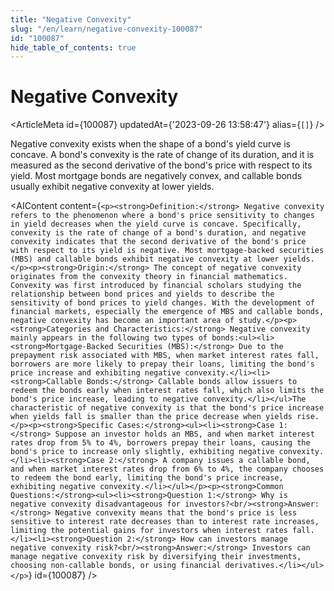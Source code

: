 ```yaml
---
title: "Negative Convexity"
slug: "/en/learn/negative-convexity-100087"
id: "100087"
hide_table_of_contents: true
---
```



# Negative Convexity

<ArticleMeta id={100087} updatedAt={'2023-09-26 13:58:47'} alias={`[]`} />
<div className='border-solid border-b border-t-0 my-4 border-[var(--ifm-color-gray-300)]' />

Negative convexity exists when the shape of a bond's yield curve is concave. A bond's convexity is the rate of change of its duration, and it is measured as the second derivative of the bond's price with respect to its yield. Most mortgage bonds are negatively convex, and callable bonds usually exhibit negative convexity at lower yields.

<AIContent content={`<p><strong>Definition:</strong> Negative convexity refers to the phenomenon where a bond's price sensitivity to changes in yield decreases when the yield curve is concave. Specifically, convexity is the rate of change of a bond's duration, and negative convexity indicates that the second derivative of the bond's price with respect to its yield is negative. Most mortgage-backed securities (MBS) and callable bonds exhibit negative convexity at lower yields.</p><p><strong>Origin:</strong> The concept of negative convexity originates from the convexity theory in financial mathematics. Convexity was first introduced by financial scholars studying the relationship between bond prices and yields to describe the sensitivity of bond prices to yield changes. With the development of financial markets, especially the emergence of MBS and callable bonds, negative convexity has become an important area of study.</p><p><strong>Categories and Characteristics:</strong> Negative convexity mainly appears in the following two types of bonds:<ul><li><strong>Mortgage-Backed Securities (MBS):</strong> Due to the prepayment risk associated with MBS, when market interest rates fall, borrowers are more likely to prepay their loans, limiting the bond's price increase and exhibiting negative convexity.</li><li><strong>Callable Bonds:</strong> Callable bonds allow issuers to redeem the bonds early when interest rates fall, which also limits the bond's price increase, leading to negative convexity.</li></ul>The characteristic of negative convexity is that the bond's price increase when yields fall is smaller than the price decrease when yields rise.</p><p><strong>Specific Cases:</strong><ul><li><strong>Case 1:</strong> Suppose an investor holds an MBS, and when market interest rates drop from 5% to 4%, borrowers prepay their loans, causing the bond's price to increase only slightly, exhibiting negative convexity.</li><li><strong>Case 2:</strong> A company issues a callable bond, and when market interest rates drop from 6% to 4%, the company chooses to redeem the bond early, limiting the bond's price increase, exhibiting negative convexity.</li></ul></p><p><strong>Common Questions:</strong><ul><li><strong>Question 1:</strong> Why is negative convexity disadvantageous for investors?<br/><strong>Answer:</strong> Negative convexity means that the bond's price is less sensitive to interest rate decreases than to interest rate increases, limiting the potential gains for investors when interest rates fall.</li><li><strong>Question 2:</strong> How can investors manage negative convexity risk?<br/><strong>Answer:</strong> Investors can manage negative convexity risk by diversifying their investments, choosing non-callable bonds, or using financial derivatives.</li></ul></p>`} id={100087} />

